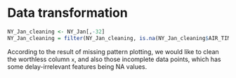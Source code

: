 # Data transformation

```r
NY_Jan_cleaning <- NY_Jan[,-32]
NY_Jan_cleaning = filter(NY_Jan_cleaning, is.na(NY_Jan_cleaning$AIR_TIME) == FALSE)
```

According to the result of missing pattern plotting, we would like to clean the worthless column `x`, and also those incomplete data points, which has some delay-irrelevant features being NA values.
